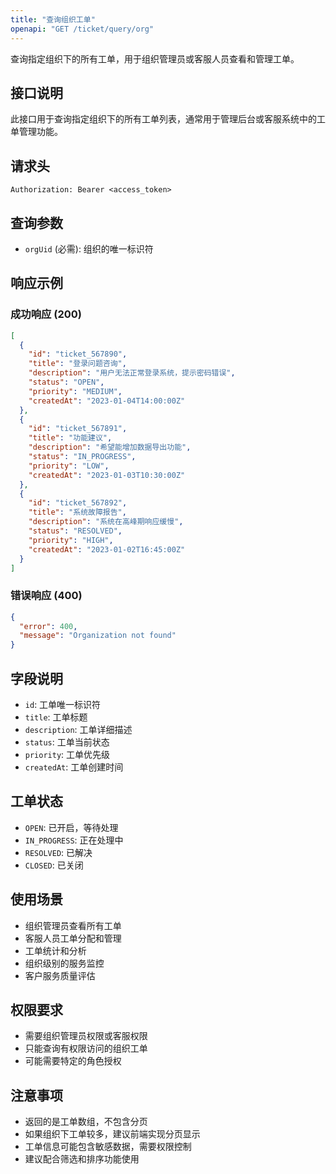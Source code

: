 ```yaml
---
title: "查询组织工单"
openapi: "GET /ticket/query/org"
---
```


查询指定组织下的所有工单，用于组织管理员或客服人员查看和管理工单。

## 接口说明

此接口用于查询指定组织下的所有工单列表，通常用于管理后台或客服系统中的工单管理功能。

## 请求头

```
Authorization: Bearer <access_token>
```

## 查询参数

- `orgUid` (必需): 组织的唯一标识符

## 响应示例

### 成功响应 (200)

```json
[
  {
    "id": "ticket_567890",
    "title": "登录问题咨询",
    "description": "用户无法正常登录系统，提示密码错误",
    "status": "OPEN",
    "priority": "MEDIUM",
    "createdAt": "2023-01-04T14:00:00Z"
  },
  {
    "id": "ticket_567891",
    "title": "功能建议",
    "description": "希望能增加数据导出功能",
    "status": "IN_PROGRESS",
    "priority": "LOW",
    "createdAt": "2023-01-03T10:30:00Z"
  },
  {
    "id": "ticket_567892",
    "title": "系统故障报告",
    "description": "系统在高峰期响应缓慢",
    "status": "RESOLVED",
    "priority": "HIGH",
    "createdAt": "2023-01-02T16:45:00Z"
  }
]
```

### 错误响应 (400)

```json
{
  "error": 400,
  "message": "Organization not found"
}
```

## 字段说明

- `id`: 工单唯一标识符
- `title`: 工单标题
- `description`: 工单详细描述
- `status`: 工单当前状态
- `priority`: 工单优先级
- `createdAt`: 工单创建时间

## 工单状态

- `OPEN`: 已开启，等待处理
- `IN_PROGRESS`: 正在处理中
- `RESOLVED`: 已解决
- `CLOSED`: 已关闭

## 使用场景

- 组织管理员查看所有工单
- 客服人员工单分配和管理
- 工单统计和分析
- 组织级别的服务监控
- 客户服务质量评估

## 权限要求

- 需要组织管理员权限或客服权限
- 只能查询有权限访问的组织工单
- 可能需要特定的角色授权

## 注意事项

- 返回的是工单数组，不包含分页
- 如果组织下工单较多，建议前端实现分页显示
- 工单信息可能包含敏感数据，需要权限控制
- 建议配合筛选和排序功能使用